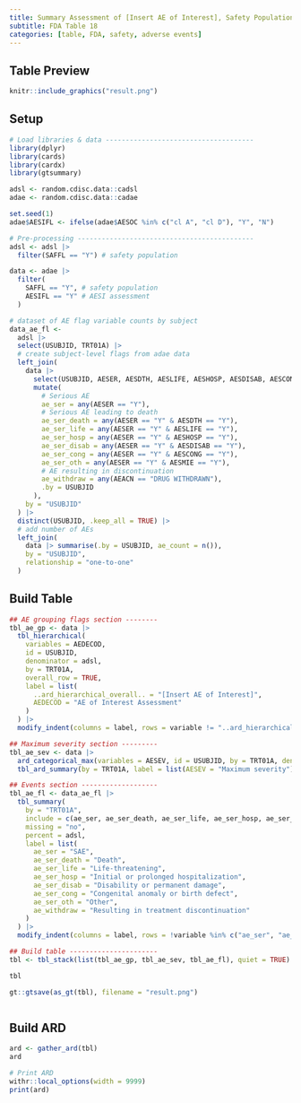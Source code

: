 ```yaml
---
title: Summary Assessment of [Insert AE of Interest], Safety Population, Pooled Analysis (or Trial X)
subtitle: FDA Table 18
categories: [table, FDA, safety, adverse events]
---
```


::: panel-tabset
## Table Preview

```r
knitr::include_graphics("result.png")
```

## Setup

```r
# Load libraries & data -------------------------------------
library(dplyr)
library(cards)
library(cardx)
library(gtsummary)

adsl <- random.cdisc.data::cadsl
adae <- random.cdisc.data::cadae

set.seed(1)
adae$AESIFL <- ifelse(adae$AESOC %in% c("cl A", "cl D"), "Y", "N")

# Pre-processing --------------------------------------------
adsl <- adsl |>
  filter(SAFFL == "Y") # safety population

data <- adae |>
  filter(
    SAFFL == "Y", # safety population
    AESIFL == "Y" # AESI assessment
  )

# dataset of AE flag variable counts by subject
data_ae_fl <-
  adsl |>
  select(USUBJID, TRT01A) |>
  # create subject-level flags from adae data
  left_join(
    data |>
      select(USUBJID, AESER, AESDTH, AESLIFE, AESHOSP, AESDISAB, AESCONG, AESMIE, AEACN) |>
      mutate(
        # Serious AE
        ae_ser = any(AESER == "Y"),
        # Serious AE leading to death
        ae_ser_death = any(AESER == "Y" & AESDTH == "Y"),
        ae_ser_life = any(AESER == "Y" & AESLIFE == "Y"),
        ae_ser_hosp = any(AESER == "Y" & AESHOSP == "Y"),
        ae_ser_disab = any(AESER == "Y" & AESDISAB == "Y"),
        ae_ser_cong = any(AESER == "Y" & AESCONG == "Y"),
        ae_ser_oth = any(AESER == "Y" & AESMIE == "Y"),
        # AE resulting in discontinuation
        ae_withdraw = any(AEACN == "DRUG WITHDRAWN"),
        .by = USUBJID
      ),
    by = "USUBJID"
  ) |>
  distinct(USUBJID, .keep_all = TRUE) |>
  # add number of AEs
  left_join(
    data |> summarise(.by = USUBJID, ae_count = n()),
    by = "USUBJID",
    relationship = "one-to-one"
  )
```

## Build Table

```r
## AE grouping flags section --------
tbl_ae_gp <- data |>
  tbl_hierarchical(
    variables = AEDECOD,
    id = USUBJID,
    denominator = adsl,
    by = TRT01A,
    overall_row = TRUE,
    label = list(
      ..ard_hierarchical_overall.. = "[Insert AE of Interest]",
      AEDECOD = "AE of Interest Assessment"
    )
  ) |>
  modify_indent(columns = label, rows = variable != "..ard_hierarchical_overall..", indent = 4L)

## Maximum severity section ---------
tbl_ae_sev <- data |>
  ard_categorical_max(variables = AESEV, id = USUBJID, by = TRT01A, denominator = adsl, quiet = TRUE) |>
  tbl_ard_summary(by = TRT01A, label = list(AESEV = "Maximum severity"))

## Events section -------------------
tbl_ae_fl <- data_ae_fl |>
  tbl_summary(
    by = "TRT01A",
    include = c(ae_ser, ae_ser_death, ae_ser_life, ae_ser_hosp, ae_ser_disab, ae_ser_cong, ae_ser_oth, ae_withdraw),
    missing = "no",
    percent = adsl,
    label = list(
      ae_ser = "SAE",
      ae_ser_death = "Death",
      ae_ser_life = "Life-threatening",
      ae_ser_hosp = "Initial or prolonged hospitalization",
      ae_ser_disab = "Disability or permanent damage",
      ae_ser_cong = "Congenital anomaly or birth defect",
      ae_ser_oth = "Other",
      ae_withdraw = "Resulting in treatment discontinuation"
    )
  ) |>
  modify_indent(columns = label, rows = !variable %in% c("ae_ser", "ae_withdraw"), indent = 4L)

## Build table ----------------------
tbl <- tbl_stack(list(tbl_ae_gp, tbl_ae_sev, tbl_ae_fl), quiet = TRUE)

tbl
```

```r
gt::gtsave(as_gt(tbl), filename = "result.png")
```

```r
```

## Build ARD

```r
ard <- gather_ard(tbl)
ard
```

```r
# Print ARD
withr::local_options(width = 9999)
print(ard)
```
:::
